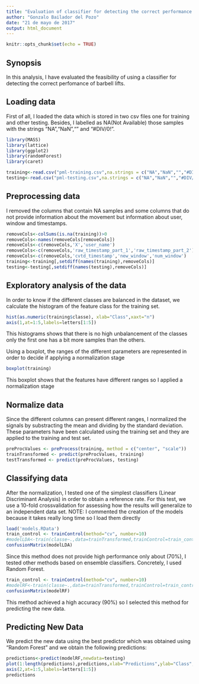 ```yaml
---
title: "Evaluation of classifier for detecting the correct performance of barbell lifts"
author: "Gonzalo Bailador del Pozo"
date: "21 de mayo de 2017"
output: html_document
---
```

```r
knitr::opts_chunk$set(echo = TRUE)
```

## Synopsis
In this analysis, I have evaluated the feasibility of using a classifier for detecting the correct perfomance of barbell lifts. 

## Loading data

First of all, I loaded the data which is stored in two csv files one for training and other testing. Besides, I labelled as NA(Not Available) those samples with the strings "NA","NaN","" and "#DIV/0!".

```r
library(MASS)
library(lattice)
library(ggplot2)
library(randomForest)
library(caret)
```

```r
training<-read.csv("pml-training.csv",na.strings = c("NA","NaN","","#DIV/0!"))
testing<-read.csv("pml-testing.csv",na.strings = c("NA","NaN","","#DIV/0!"))
```

## Preprocessing data
I removed the columns that contain NA samples and some columns that do not provide information about the movement but information about user, window and timestamps.

```r
removeCols<-colSums(is.na(training))>0
removeCols<-names(removeCols[removeCols])
removeCols<-c(removeCols,'X','user_name')
removeCols<-c(removeCols,'raw_timestamp_part_1','raw_timestamp_part_2')
removeCols<-c(removeCols,'cvtd_timestamp','new_window','num_window')
training<-training[,setdiff(names(training),removeCols)]
testing<-testing[,setdiff(names(testing),removeCols)]
```
## Exploratory analysis of the data
In order to know if the different classes are balanced in the dataset, we calculate the histogram of the feature class for the training set.
```r
hist(as.numeric(training$classe), xlab="Class",xaxt="n")
axis(1,at=1:5,labels=letters[1:5])
``` 
This histograms shows that there is no high unbalancement of the classes only the first one has a bit more samples than the others.

Using a boxplot, the ranges of the different parameters are represented in order to decide if applying a normalization stage 

```r
boxplot(training)
``` 
This boxplot shows that the features have different ranges so I applied a normalization stage

## Normalize data
Since the different columns can present different ranges, I normalized the signals by substracting the mean and dividing by the standard deviation. These parameters have been calculated using the training set and they are applied to the training and test set.

```r
preProcValues <- preProcess(training, method = c("center", "scale"))
trainTransformed <- predict(preProcValues, training)
testTransformed <- predict(preProcValues, testing)
``` 
## Classifying data
After the normalization, I tested one of the simplest classifiers (Linear Discriminant Analysis) in order to obtain a reference rate. For this test, we use a 10-fold crossvalidation for assessing how the results will generalize to an independent data set. NOTE: I commented the creation of the models because it takes really long time so I load them directly
```r
load('models.RData')
train_control <- trainControl(method="cv", number=10)
#modelLDA<-train(classe~.,data=trainTransformed,trainControl=train_control,method="lda")
confusionMatrix(modelLDA)
```
Since this method does not provide high performance only about (70%), I tested other methods based on ensemble classifiers. Concretely, I used Random Forest.

```r
train_control <- trainControl(method="cv", number=10)
#modelRF<-train(classe~.,data=trainTransformed,trainControl=train_control,method="rf")
confusionMatrix(modelRF)
```
This method achieved a high accuracy (90%) so I selected this method for predicting the new data. 

## Predicting New Data

We predict the new data using the best predictor which was obtained using "Random Forest" and we obtain the following predictions:
```r
predictions<-predict(modelRF,newdata=testing)
plot(1:length(predictions),predictions,xlab="Predictions",ylab="Class", yaxt="n")
axis(2,at=1:5,labels=letters[1:5])
predictions
```
